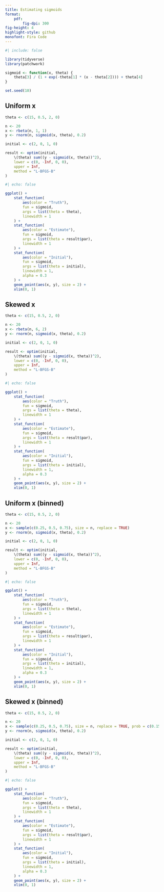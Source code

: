 ```yaml
---
title: Estimating sigmoids
format:
    pdf:
        fig-dpi: 300
fig-height: 4
highlight-style: github
monofont: Fira Code
---
```


```r
#| include: false

library(tidyverse)
library(patchwork)
```

```r
sigmoid <- function(x, theta) {
    theta[3] / (1 + exp(-theta[1] * (x - theta[2]))) + theta[4]
}

set.seed(10)
```

\pagebreak

## Uniform x

```r
theta <- c(15, 0.5, 2, 0)

n <- 20
x <- rbeta(n, 1, 1)
y <- rnorm(n, sigmoid(x, theta), 0.2)

initial <- c(2, 0, 1, 0)

result <- optim(initial,
    \(theta) sum((y - sigmoid(x, theta))^2),
    lower = c(0, -Inf, 0, 0),
    upper = Inf,
    method = "L-BFGS-B"
)
```

```r
#| echo: false

ggplot() +
    stat_function(
        aes(color = "Truth"),
        fun = sigmoid,
        args = list(theta = theta),
        linewidth = 1
    ) +
    stat_function(
        aes(color = "Estimate"),
        fun = sigmoid,
        args = list(theta = result$par),
        linewidth = 1
    ) +
    stat_function(
        aes(color = "Initial"),
        fun = sigmoid,
        args = list(theta = initial),
        linewidth = 1,
        alpha = 0.3
    ) +
    geom_point(aes(x, y), size = 2) +
    xlim(0, 1)
```

## Skewed x

```r
theta <- c(15, 0.5, 2, 0)

n <- 20
x <- rbeta(n, 6, 2)
y <- rnorm(n, sigmoid(x, theta), 0.2)

initial <- c(2, 0, 1, 0)

result <- optim(initial,
    \(theta) sum((y - sigmoid(x, theta))^2),
    lower = c(0, -Inf, 0, 0),
    upper = Inf,
    method = "L-BFGS-B"
)
```

```r
#| echo: false

ggplot() +
    stat_function(
        aes(color = "Truth"),
        fun = sigmoid,
        args = list(theta = theta),
        linewidth = 1
    ) +
    stat_function(
        aes(color = "Estimate"),
        fun = sigmoid,
        args = list(theta = result$par),
        linewidth = 1
    ) +
    stat_function(
        aes(color = "Initial"),
        fun = sigmoid,
        args = list(theta = initial),
        linewidth = 1,
        alpha = 0.3
    ) +
    geom_point(aes(x, y), size = 2) +
    xlim(0, 1)
```

## Uniform x (binned)

```r
theta <- c(15, 0.5, 2, 0)

n <- 20
x <- sample(c(0.25, 0.5, 0.75), size = n, replace = TRUE)
y <- rnorm(n, sigmoid(x, theta), 0.2)

initial <- c(2, 0, 1, 0)

result <- optim(initial,
    \(theta) sum((y - sigmoid(x, theta))^2),
    lower = c(0, -Inf, 0, 0),
    upper = Inf,
    method = "L-BFGS-B"
)
```

```r
#| echo: false

ggplot() +
    stat_function(
        aes(color = "Truth"),
        fun = sigmoid,
        args = list(theta = theta),
        linewidth = 1
    ) +
    stat_function(
        aes(color = "Estimate"),
        fun = sigmoid,
        args = list(theta = result$par),
        linewidth = 1
    ) +
    stat_function(
        aes(color = "Initial"),
        fun = sigmoid,
        args = list(theta = initial),
        linewidth = 1,
        alpha = 0.3
    ) +
    geom_point(aes(x, y), size = 2) +
    xlim(0, 1)
```

## Skewed x (binned)

```r
theta <- c(15, 0.5, 2, 0)

n <- 20
x <- sample(c(0.25, 0.5, 0.75), size = n, replace = TRUE, prob = c(0.15, 0.35, 0.5))
y <- rnorm(n, sigmoid(x, theta), 0.2)

initial <- c(2, 0, 1, 0)

result <- optim(initial,
    \(theta) sum((y - sigmoid(x, theta))^2),
    lower = c(0, -Inf, 0, 0),
    upper = Inf,
    method = "L-BFGS-B"
)
```

```r
#| echo: false

ggplot() +
    stat_function(
        aes(color = "Truth"),
        fun = sigmoid,
        args = list(theta = theta),
        linewidth = 1
    ) +
    stat_function(
        aes(color = "Estimate"),
        fun = sigmoid,
        args = list(theta = result$par),
        linewidth = 1
    ) +
    stat_function(
        aes(color = "Initial"),
        fun = sigmoid,
        args = list(theta = initial),
        linewidth = 1,
        alpha = 0.3
    ) +
    geom_point(aes(x, y), size = 2) +
    xlim(0, 1)
```